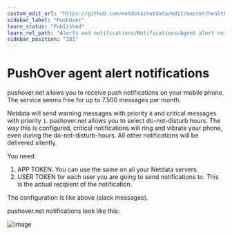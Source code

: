 ```yaml
---
custom_edit_url: "https://github.com/netdata/netdata/edit/master/health/notifications/pushover/README.md"
sidebar_label: "PushOver"
learn_status: "Published"
learn_rel_path: "Alerts and notifications/Notifications/Agent alert notifications"
sidebar_position: "281"
---
```



# PushOver agent alert notifications

pushover.net allows you to receive push notifications on your mobile phone. The service seems free for up to 7.500 messages per month.

Netdata will send warning messages with priority `0` and critical messages with priority `1`. pushover.net allows you to select do-not-disturb hours. The way this is configured, critical notifications will ring and vibrate your phone, even during the do-not-disturb-hours. All other notifications will be delivered silently.

You need:

1.  APP TOKEN. You can use the same on all your Netdata servers.
2.  USER TOKEN for each user you are going to send notifications to. This is the actual recipient of the notification.

The configuration is like above (slack messages).

pushover.net notifications look like this:

![image](https://cloud.githubusercontent.com/assets/2662304/18407319/839c10c4-7715-11e6-92c0-12f8215128d3.png)


